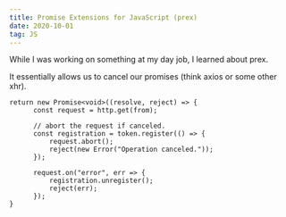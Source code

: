 ```yaml
---
title: Promise Extensions for JavaScript (prex)
date: 2020-10-01
tag: JS
---
```


While I was working on something at my day job, I learned about <TextLink href="https://www.npmjs.com/package/prex">prex</TextLink>.

It essentially allows us to cancel our promises (think axios or some other xhr).

```tsx:title=token-example
return new Promise<void>((resolve, reject) => {
      const request = http.get(from);

      // abort the request if canceled.
      const registration = token.register(() => {
          request.abort();
          reject(new Error("Operation canceled."));
      });

      request.on("error", err => {
          registration.unregister();
          reject(err);
      });
}
```
